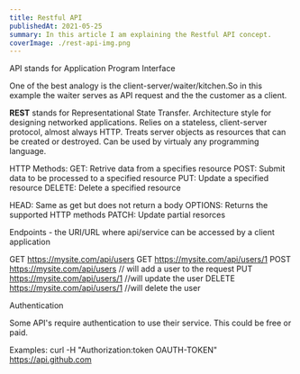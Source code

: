 ```yaml
---
title: Restful API
publishedAt: 2021-05-25
summary: In this article I am explaining the Restful API concept.
coverImage: ./rest-api-img.png
---
```


API stands for Application Program Interface

One of the best analogy is the client-server/waiter/kitchen.So in this example the waiter serves as API request
and the the customer as a client.

**REST** stands for
Representational State Transfer.
Architecture style for designing networked applications.
Relies on a stateless, client-server protocol, almost always HTTP.
Treats server objects as resources that can be created or destroyed.
Can be used by virtualy any programming language.

HTTP Methods:
GET: Retrive data from a specifies resource
POST: Submit data to be processed to a specified resource
PUT: Update a specified resource
DELETE: Delete a specified resource

HEAD: Same as get but does not return a body
OPTIONS: Returns the supported HTTP methods
PATCH: Update partial resorces

Endpoints - the URI/URL where api/service can be accessed by a client application

GET https://mysite.com/api/users
GET https://mysite.com/api/users/1
POST https://mysite.com/api/users // will add a user to the request
PUT https://mysite.com/api/users/1 //will update the user
DELETE https://mysite.com/api/users/1 //will delete the user

Authentication

Some API's require authentication to use their service. This could be free or paid.

Examples:
curl -H "Authorization:token OAUTH-TOKEN" https://api.github.com
